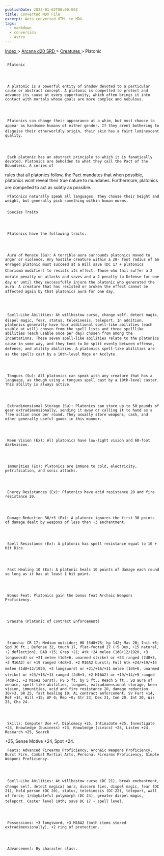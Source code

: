 ```yaml
---
publishDate: 2023-01-02T00:00:00Z
title: Converted MDX File
excerpt: Auto-converted HTML to MDX.
tags:
  - markdown
  - conversion
  - Astro
---
```


[
Index
](-index) >
[
Arcana d20 SRD
](arcana-d20-srd-index) >
[
Creatures
](arcana-d20-srd-creatures-index) > Platonic

##

     Platonic




     A platonic is a powerful entity of Shadow devoted to a particular cause or abstract concept. A platonic is compelled to protect and advance its cause at every opportunity, which often brings it into contact with mortals whose goals are more complex and nebulous.




     Platonics can change their appearance at a whim, but most choose to appear as handsome humans of either gender. If they arent bothering to disguise their otherworldly origin, their skin has a faint luminescent quality.




     Each platonic has an abstract principle to which it is fanatically devoted. Platonics are beholden to what they call the Pact of the Boundless. A series of

rules that all platonics follow, the Pact mandates that when possible, platonics wont reveal their true nature to mundanes. Furthermore, platonics are
compelled to act as subtly as possible.

     Platonics naturally speak all languages. They choose their height and weight, but generally pick something within human norms.

###

     Species Traits




     Platonics have the following traits:




     Aura of Menace (Su): A terrible aura surrounds platonics moved to anger or violence. Any hostile creature within a 20- foot radius of an enraged platonic must succeed at a Will save (DC 17 + platonics Charisma modifier) to resists its effect. Those who fail suffer a 2 morale penalty on attacks and saves and a 2 penalty to Defense for one day or until they successfully injure the platonic who generated the aura. A creature that has resisted or broken the effect cannot be affected again by that platonics aura for one day.




     Spell-Like Abilities: At willbestow curse, change self, detect magic, dispel magic, fear, status, telekinesis, teleport. In addition, platonics generally have four additional spell-like abilities (each usable at will) chosen from the spell lists and three spelllike abilities (each usable once per day) chosen from among the incantations. These seven spell-like abilities relate to the platonics cause in some way, and they tend to be split evenly between offense, defense, and utility abilities. A platonics spell-like abilities are as the spells cast by a 10th-level Mage or Acolyte.




     Tongues (Su): All platonics can speak with any creature that has a language, as though using a tongues spell cast by a 10th-level caster. This ability is always active.




     Extradimensional Storage (Su): Platonics can store up to 50 pounds of gear extradimensionally, sending it away or calling it to hand as a free action once per round. They usually store weapons, cash, and other generally useful goods in this manner.




     Keen Vision (Ex): All platonics have low-light vision and 60-foot darkvision.




     Immunities (Ex): Platonics are immune to cold, electricity, petrification, and sonic attacks.




     Energy Resistances (Ex): Platonics have acid resistance 20 and fire resistance 20.




     Damage Reduction 30/+3 (Ex): A platonic ignores the first 30 points of damage dealt by weapons of less than +3 enchantment.




     Spell Resistance (Ex): A platonic has spell resistance equal to 10 + Hit Dice.




     Fast Healing 10 (Ex): A platonic heals 10 points of damage each round so long as it has at least 1 hit point.




     Bonus Feat: Platonics gain the bonus feat Archaic Weapons Proficiency.




     Sraosha (Platonic of Contract Enforcement)




     Sraosha: CR 17; Medium outsider; HD 15d8+75; hp 142; Mas 20; Init +5; Spd 30 ft.; Defense 32, touch 17, flat-footed 27 (+5 Dex, +15 natural, +2 deflection); BAB +15; Grap +21; Atk +24 melee (1d8+12/1920, +3 longsword) or +21 melee (1d4+6, unarmed strike) or +23 ranged (2d8+3, +3 M16A2) or +19 ranged (4d8+3, +2 M16A2 burst); Full Atk +24/+19/+14 melee (1d8+12/1920, +3 longsword) or +21/+16/+11 melee (1d4+6, unarmed strike) or +23/+18/+13 ranged (2d8+3, +2 M16A2) or +19/+14/+9 ranged (4d8+3, +2 M16A2 burst); FS 5 ft. by 5 ft.; Reach 5 ft.; SQ aura of menace, spell-like abilities, tongues, extradimensional storage, keen vision, immunities, acid and fire resistance 20, damage reduction 30/+3, SR 25, fast healing 10; AL contract enforcement; SV Fort +14, Ref +14, Will +15; AP 0; Rep +0; Str 23, Dex 21, Con 20, Int 20, Wis 23, Cha 24.




     Skills: Computer Use +7, Diplomacy +25, Intimidate +25, Investigate +23, Knowledge (business) +23, Knowledge (civics) +23, Listen +24, Research +25, Search

+25, Sense Motive +24, Spot +24.

     Feats: Advanced Firearms Proficiency, Archaic Weapons Proficiency, Burst Fire, Combat Martial Arts, Personal Firearms Proficiency, Simple Weapons Proficiency.




     Spell-Like Abilities: At willbestow curse (DC 21), break enchantment, change self, detect magical aura, discern lies, dispel magic, fear (DC 21), hold person (DC 20), status, telekinesis (DC 22), teleport, wall of force; 1/daybaleful polymorph (DC 24), greater dispel magic, teleport. Caster level 10th; save DC 17 + spell level.




     Possessions: +3 longsword, +3 M16A2 (both items stored extradimensionally), +2 ring of protection.




     Advancement: By character class.
